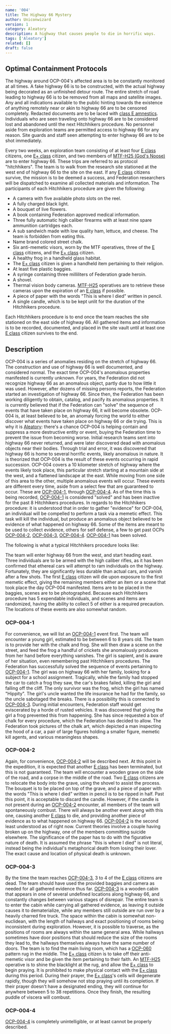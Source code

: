 ```yaml
---
name: '004'
title: The Highway 66 Mystery
author: Uniconwizard
version: 1
category: Aleatory
description: A highway that causes people to die in horrific ways.
tags: ['Aleatory']
related: []
draft: false
---
```


## Optimal Containment Protocols
The highway around OCP-004's affected area is to be constantly monitored at all times.
A fake highway 66 is to be constructed, with the actual highway being decorated as an unfinished detour route.
The entire stretch of road leading to highway 66 is to be removed from all maps and satellite images.
Any and all indications available to the public hinting towards the existence of anything remotely near or akin to highway 66 are to be censored completely. 
Redacted documents are to be laced with [class E amnestics](amnestics/e).
Individuals who are seen traveling onto highway 66 are to be considered lost and abandoned until the next Hitchhikers procedure.
No personnel aside from exploration teams are permitted access to highway 66 for any reason.
Site guards and staff seen attempting to enter highway 66 are to be shot immediately.

Every two weeks, an exploration team consisting of at least four [E class](ctz/e) citizens, one [E+ class](ctz/e+) citizen,
and two members of [MTF-H25 (God's Noose)](mtf/h25) are to enter highway 66.
These trips are referred to as protocol "hitchhikers".
The team is to walk from the research site stationed at the west end of highway 66 to the site on the east.
If any [E class](ctz/e) citizens survive, the mission is to be deemed a success, and Federation researchers will be dispatched to examine all collected
materials and information. The participants of each Hitchhikers procedure are given the following:

- A camera with five available photo slots on the reel.
- A fully charged black light.
- A bouquet of live flowers.
- A book containing Federation approved medical information.
- Three fully automatic high caliber firearms with at least nine spare ammunition cartridges each.
- A sub sandwich made with low quality ham, lettuce, and cheese. The team is forbidden from eating this.
- <Redacted>Name</Redacted> brand colored street chalk.
- Six anti-memetic visors, worn by the MTF operatives, three of the [E class](ctz/e) citizens, and the [E+ class](ctz/e+) citizen.
- A healthy frog in a handheld glass habitat.
- The [E+ class](ctz/e+) citizen is given a handheld item pertaining to their religion.
- At least five plastic baggies.
- A syringe containing three milliliters of Federation grade heroin.
- A shovel.
- Thermal vision body cameras. [MTF-H25](mtf/h25) operatives are to retrieve these cameras upon the expiration of an [E class](ctz/e) if possible.
- A piece of paper with the words "This is where I died" written in pencil.
- A single candle, which is to be kept unlit for the duration of the Hitchhikers procedure.

Each Hitchhikers procedure is to end once the team reaches the site stationed on the east side of highway 66.
All gathered items and information is to be recorded, documented, and placed in the site vault until at least one [E class](ctz/e) citizen survives to the end.

## Description
OCP-004 is a series of anomalies residing on the stretch of highway 66.
The construction and use of highway 66 is well documented, and considered normal.
The exact time OCP-004's anomalous properties manifested is currently unknown.
For years, the Federation did not recognize highway 66 as an anomalous object, partly due to how little it was used.
However, after dozens of missing persons reports, the Federation started an investigation of highway 66.
Since then, the Federation has been working diligently to obtain, catalog, and pacify its anomalous properties.
It is currently believed that if the Federation can "solve" the sequence of events that have taken place on highway 66, it will become obsolete.
OCP-004 is, at least believed to be, an anomaly forcing the world to either discover what events have taken place on highway 66 or die trying.
This is why it is [Aleatory](class/aleatory): there's a chance OCP-004 is helping contain and suppress a more destructive entity or event,
buying the Federation time to prevent the issue from becoming worse.
Initial research teams sent into highway 66 never returned, and were later discovered dead with anomalous objects near their bodies.
Through trial and error, it was discovered that highway 66 is home to several horrific events, likely anomalous in nature.
It is theorized that OCP-004 is the result of these events occurring in rapid succession. OCP-004 covers a 10 kilometer stretch of highway
where the events likely took place, this particular stretch starting at a mountain side at the west, and a flattened landscape at the east.
While moving from one side of this area to the other, multiple anomalous events will occur.
These events are different every time, aside from a select few that are guaranteed to occur.
These are [OCP-004-1](ocp/004-1), through [OCP-004-4](ocp/004-4).
As of the time this is being recorded, [OCP-004-1](ocp/004-1) is considered "solved" and has been inactive for the past 8 Hitchhikers procedures.
In regards to the Hitchhikers procedure: it is understood that in order to gather "evidence" for OCP-004,
an individual will be compelled to perform a task via a memetic effect. This task will kill the individual,
but produce an anomalous object believed to be evidence of what happened on highway 66.
Some of the items are meant to be used to collect evidence, others for self defense, a few to get past OCPs [OCP-004-2](ocp/004-2), [OCP-004-3](ocp/004-3), [OCP-004-4](ocp/004-3).
[OCP-004-1](ocp/004-1) has been solved. 

The following is what a typical Hitchhikers procedure looks like:

The team will enter highway 66 from the west, and start heading east.
Three individuals are to be armed with the high caliber rifles, as it has been confirmed that ethereal cars will attempt to ram individuals on the highway.
Fortunately, they are significantly less durable than actual cars, and vanish after a few shots.
The first [E class](ctz/e) citizen will die upon exposure to the first memetic effect, giving the remaining members either an item or a scene
that took place the day OCP-004 manifested. Items are to be placed in the baggies, scenes are to be photographed.
Because each Hitchhikers procedure has 5 expendable individuals, and scenes and items are randomized, having the ability to collect 5 of either
is a required precaution. The locations of these events are also somewhat random.

### OCP-004-1
For convenience, we will list an [OCP-004-1](ocp/004-1) event first.
The team will encounter a young girl, estimated to be between 6 to 8 years old. The team is to provide her with the chalk and frog.
She will then draw a scene on the street, and feed the frog a handful of crickets she anomalously produces from her hand before everything vanishes.
The girl is sapient, and is aware of her situation, even remembering past Hitchhikers procedures.
The Federation has successfully solved the sequence of events pertaining to [OCP-004-1](ocp/004-1).
The girl was on highway 66 with her family, looking for a subject for a school assignment.
Tragically, while the family had stopped the car to catch a frog they saw, the car's brakes failed, killing the girl and falling off the cliff.
The only survivor was the frog, which the girl has named "Hippity".
The girl's uncle wanted the life insurance he had for the family, so the uncle sabotaged the breaks.
There is a possibility this is connected to [OCP-004-3](ocp/004-3). During initial encounters, Federation staff would get eviscerated by a horde of rusted vehicles.
It was discovered that giving the girl a frog prevented this from happening.
She has since requested a box of chalk for every procedure, which the Federation has decided to allow.
The Federation took pictures of the chalk art, which depicted a man inspecting the hood of a car, a pair of large figures holding a smaller figure,
memetic kill agents, and various meaningless shapes. 

### OCP-004-2
Again, for convenience, [OCP-004-2](ocp/004-2) will be described next. At this point in the expedition, it is expected that another [E class](ctz/e) has been terminated,
but this is not guaranteed. The team will encounter a wooden grave on the side of the road, and a corpse in the middle of the road.
Two [E class](ctz/e) citizens are to relocate the body into the grave, using the shovel to assist the process.
The bouquet is to be placed on top of the grave, and a piece of paper with the words "This is where I died" written in pencil is to be ripped in half.
Past this point, it is acceptable to discard the candle. However, if the candle is not present during an [OCP-004-2](ocp/004-2) encounter,
all members of the team will spontaneously combust. There will always be another event along with this one, causing another [E class](ctz/e) to die,
and providing another piece of evidence as to what happened on highway 66. [OCP-004-2](ocp/004-2) is the second least understood as of right now.
Current theories involve a couple having broken up on the highway, one of the members committing suicide elsewhere.
The significance of the paper has to do with the figurative nature of death. It is assumed the phrase "this is where I died" is not literal,
instead being the individual's metaphorical death from losing their lover. The exact cause and location of physical death is unknown. 

### OCP-004-3
By the time the team reaches [OCP-004-3](ocp/004-3), 3 to 4 of the [E class](ctz/e) citizens are dead.
The team should have used the provided baggies and camera as needed for all gathered evidence thus far.
[OCP-004-3](ocp/004-3) is a wooden cabin that appears in one of several undefined locations along highway 66, and constantly changes between various stages of disrepair.
The entire team is to enter the cabin while carrying all gathered evidence, as leaving it outside causes it to dematerialize,
while any members still outside are run over by a heavily charred fire truck. The space within the cabin is somewhat non-euclidean,
with the length of hallways and exact positioning of rooms being inconsistent during exploration.
However, it is possible to traverse, as the positions of rooms are always within the same general area.
While hallways sometimes have door positions that should reduce the size of the rooms they lead to, the hallways themselves always have the same number of doors.
The team is to find the main living room, which has a <Blurred>[OCP-060](ocp/060)</Blurred> pattern rug in the middle.
The [E+ class](ctz/e+) citizen is to take off their anti-memetic visor and be given the item pertaining to their faith.
An [MTF-H25](mtf/h25) operative is to shine the blacklight at the rug, and allow the [E+ class](ctz/e+) to begin praying.
It is prohibited to make physical contact with the [E+ class](ctz/e+) during this period. During their prayer, the [E+ class](ctz/e+)'s cells will degenerate rapidly,
though they will somehow not stop praying until its completion. If their prayer doesn't have a designated ending,
they will continue for anywhere between 5 to 38 repetitions. Once they finish, the resulting puddle of viscera will combust. 

### OCP-004-4
[OCP-004-4](ocp/004-4) is completely unintelligible, or at least cannot be properly described.
